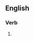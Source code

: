{{also|Caulks}}
==English==

===Verb===
{{head|en|verb form}}

# {{en-third-person singular of|caulk}}